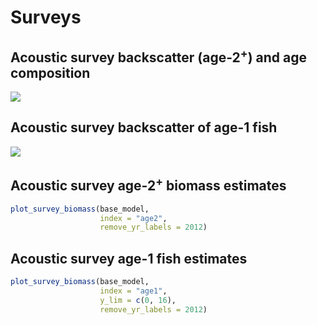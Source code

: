 # Surveys
## Acoustic survey backscatter (age-2$^+$) and age composition
![](../../../doc/main-figures/hake_survey_1995-21_NASCTimeSeries_BiomassAtAgeHistograms_grayblue)

## Acoustic survey backscatter of age-1 fish
![](../../../doc/main-figures/age1hake_03-21_sA_squareroot_bin_narrow-panel_grayblue)

## Acoustic survey age-2$^+$ biomass estimates
```r

plot_survey_biomass(base_model,
                    index = "age2",
                    remove_yr_labels = 2012)
```

## Acoustic survey age-1 fish estimates
```r

plot_survey_biomass(base_model,
                    index = "age1",
                    y_lim = c(0, 16),
                    remove_yr_labels = 2012)
```

